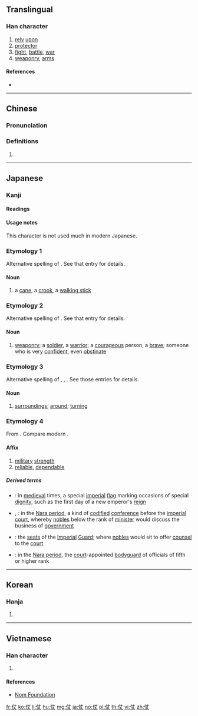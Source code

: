 ==Translingual==

===Han character===
{{Han char|rn=9|rad=人|as=03|sn=5|four=25200|canj=OJK|ids=⿰亻丈}}

# [[rely]] [[upon]]
# [[protector]]
# [[fight]], [[battle]], [[war]]
# [[weaponry]], [[arms]]

====References====
* {{Han ref|kx=0092.100|dkj=00371|dj=0195.130|hdz=10113.020|uh=4ED7|ud=20183|bh=A54D|bd=42317}}

----

==Chinese==
{{zh-forms}}

===Pronunciation===
{{zh-pron
|m=zhàng
|c=zoeng3,zoeng6
|h=pfs=
|md=
|mn=
|w=
|mc=y
|oc=y
|cat=
}}

===Definitions===
{{zh-hanzi}}

# {{rfdef|lang=zh}}

----

==Japanese==

===Kanji===
{{ja-kanji|grade=|rs=人03}}

====Readings====
{{ja-readings
|on=[[じょう]] (jō)
|kun=[[つえ]] (tsue), [[つわもの]] (tsuwamono), [[よる|よ.る]] ({{ja-l|仗る}}, yo.ru) {{qualifier|rare}}
}}

====Usage notes====
This character is not used much in modern Japanese.

===Etymology 1===
Alternative spelling of {{ja-l|杖||tsue}}. See that entry for details.

====Noun====
{{ja-noun|つえ|hhira=つゑ}}

# {{alternative spelling of|lang=ja|sort=つえ|杖|dot=:}} a [[cane]], a [[crook]], a [[walking stick]]

===Etymology 2===
Alternative spelling of {{ja-l|兵||tsuwamono}}. See that entry for details.

====Noun====
{{ja-noun|つわもの|hhira=つはもの}}

# {{alternative spelling of|lang=ja|sort=つわもの|兵|dot=:}} [[weaponry]]; a [[soldier]], a [[warrior]]; a [[courageous]] person, a [[brave]]; someone who is very [[confident]], even [[obstinate]]

===Etymology 3===
Alternative spelling of {{ja-l|回り}}, {{ja-l|周り}}, {{ja-l|廻り||mawari}}. See those entries for details.

====Noun====
{{ja-noun|まわり|hhira=まはり}}

# {{alternative spelling of|lang=ja|sort=まわり|回り|dot=, etc.:}} [[surroundings]]; [[around]]; [[turning]]

===Etymology 4===
From {{etyl|ltc|ja|sort=しょう'}} {{m|ltc|仗}}. Compare modern {{cog|cmn|仗|tr=zhàng}}.

====Affix====
{{ja-pos|affix|じょう|hhira=ぢやう}}

# [[military]] [[strength]]
# [[reliable]], [[dependable]]

=====Derived terms=====
{{der-top}}
* {{ja-l|仗旗|じょうき|jōki}}: in [[medieval]] times, a special [[imperial]] [[flag]] marking occasions of special [[dignity]], such as the first day of a new emperor's [[reign]]
* {{ja-l|仗議}}, {{ja-l|仗儀|じょうぎ|jōgi}}: in the [[w:Nara period|Nara period]], a kind of [[codify|codified]] [[conference]] before the [[imperial]] [[court]], whereby [[公家#Japanese|noble]]s below the rank of [[minister]] would discuss the business of [[government]]
* {{ja-l|仗座|じょうざ|jōza}}: the [[seat]]s of the [[imperial|Imperial]] [[guard|Guard]]; where [[公家#Japanese|noble]]s would sit to offer [[counsel]] to the [[court]]
* {{ja-l|仗身|じょうしん|jōshin}}: in the [[w:Nara period|Nara period]], the [[court]]-appointed [[bodyguard]] of officials of fifth or higher rank
{{der-bottom}}

----

==Korean==

===Hanja===
{{ko-hanja|hangeul=장|rv=jang|mr=chang|y=cang}}

# {{defn|lang=ko|sort=人03}}

----

==Vietnamese==

===Han character===
{{vi-hantu|[[trượng]], [[dượng]]|rs=人03}}

# {{defn|lang=vi|sort=人03}}

====References====
* [http://nomfoundation.org/common/nom_details.php?codepoint=4ed7 Nom Foundation]

[[fr:仗]]
[[ko:仗]]
[[li:仗]]
[[hu:仗]]
[[mg:仗]]
[[ja:仗]]
[[no:仗]]
[[pl:仗]]
[[th:仗]]
[[vi:仗]]
[[zh:仗]]